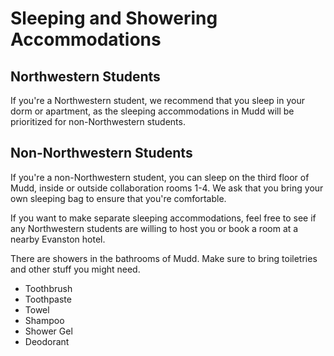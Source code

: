 # Sleeping and Showering Accommodations

## Northwestern Students

If you're a Northwestern student, we recommend that you sleep in your dorm or apartment, as the sleeping accommodations in Mudd will be prioritized for non-Northwestern students.

## Non-Northwestern Students

If you're a non-Northwestern student, you can sleep on the third floor of Mudd, inside or outside collaboration rooms 1-4. We ask that you bring your own sleeping bag to ensure that you're comfortable.

If you want to make separate sleeping accommodations, feel free to see if any Northwestern students are willing to host you or book a room at a nearby Evanston hotel.

There are showers in the bathrooms of Mudd. Make sure to bring toiletries and other stuff you might need.

- Toothbrush
- Toothpaste
- Towel
- Shampoo
- Shower Gel
- Deodorant
